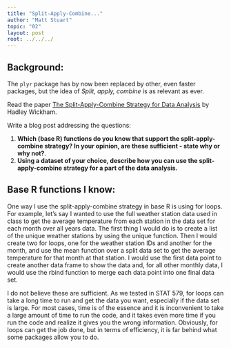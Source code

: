 ```yaml
---
title: "Split-Apply-Combine..."
author: "Matt Stuart"
topic: "02"
layout: post
root: ../../../
---
```


## Background:

The `plyr` package has by now been replaced by other, even faster packages, but the idea of *Split, apply, combine* is as relevant as ever.

Read the paper [The Split-Apply-Combine Strategy for Data Analysis](https://www.jstatsoft.org/article/view/v040i01) by Hadley Wickham.


Write a blog post addressing the questions: 

1. **Which (base R) functions do you know that support the split-apply-combine strategy? In your opinion, are these sufficient - state why or why not?**. 
2. **Using a dataset of your choice, describe how you can use the split-apply-combine strategy for a part of the data analysis.**


## Base R functions I know:

One way I use the split-apply-combine strategy in base R is using for loops.  For example, let's say I wanted to use the full weather station data used in class to get the average temperature from each station in the data set for each month over all years data.  The first thing I would do is to create a list of the unique weather stations by using the unique function.  Then I would create two for loops, one for the weather station IDs and another for the month, and use the mean function over a split data set to get the average temperature for that month at that station.  I would use the first data point to create another data frame to show the data and, for all other monthly data, I would use the rbind function to merge each data point into one final data set.

I do not believe these are sufficient.  As we tested in STAT 579, for loops can take a long time to run and get the data you want, especially if the data set is large.  For most cases, time is of the essence and it is inconvenient to take a large amount of time to run the code, and it takes even more time if you run the code and realize it gives you the wrong information.  Obviously, for loops can get the job done, but in terms of efficiency, it is far behind what some packages allow you to do.


